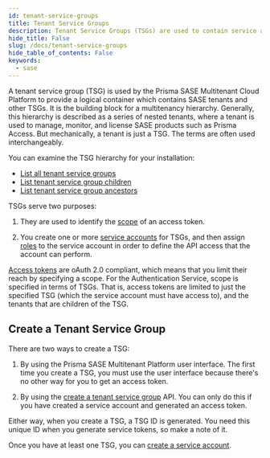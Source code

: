 ```yaml
---
id: tenant-service-groups
title: Tenant Service Groups
description: Tenant Service Groups (TSGs) are used to contain service accounts.
hide_title: False
slug: /docs/tenant-service-groups
hide_table_of_contents: False
keywords:
  - sase
---
```


A tenant service group (TSG) is used by the Prisma SASE Multitenant Cloud Platform to provide a logical
container which contains SASE tenants and other TSGs. It is the building block for a multitenancy
hierarchy. Generally, this hierarchy is described as a series of nested tenants, where a tenant is
used to manage, monitor, and license SASE products such as Prisma Access. But mechanically, a tenant
is just a TSG. The terms are often used interchangeably. 

You can examine the TSG hierarchy for your installation:

* [List all tenant service groups](/sase/api/tenancy/tenantservicegroup#operation/get-tenancy-v1-tenant_service_groups)
* [List tenant service group children](/sase/api/tenancy/tenantservicegroup#operation/post-tenancy-v1-tenant_service_groups-tsg_id-operations-list_children)
* [List tenant service group ancestors](/sase/api/tenancy/tenantservicegroup#operation/post-tenancy-v1-tenant_service_groups-tsg_id-operations-list_ancestors)

TSGs serve two purposes: 

1. They are used to identify the [scope](/sase/docs/scope) of an access token.

2. You create one or more [service accounts](/sase/docs/service-accounts) for TSGs, and
then assign [roles](/sase/docs/roles) to the service account in order to define the API
access that the account can perform.

[Access tokens](/sase/docs/access-tokens) are oAuth 2.0 compliant, which means that you 
limit their reach by specifying a scope. For the Authentication Service, scope is specified in terms of TSGs.
That is, access tokens are limited to just the specified TSG (which the service account must have
access to), and the tenants that are children of the TSG.

## Create a Tenant Service Group

There are two ways to create a TSG:

1. By using the Prisma SASE Multitenant Platform user interface. The first time you create a TSG,
you must use the user interface because there's no other way for you to get an access token. 

2. By using the [create a tenant service
group](/sase/api/tenancy/tenantservicegroup#operation/post-tenancy-v1-tenant_service_groups)
API. You can only do this if you have created a service account and generated an access token.

Either way, when you create a TSG, a TSG ID is generated. You need this unique ID when you generate
service tokens, so make a note of it.

Once you have at least one TSG, you can [create a service account](/sase/docs/service-accounts).




